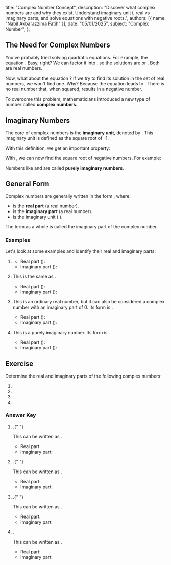   title: "Complex Number Concept",
  description: "Discover what complex numbers are and why they exist. Understand imaginary unit i, real vs imaginary parts, and solve equations with negative roots.",
  authors: [{ name: "Nabil Akbarazzima Fatih" }],
  date: "05/01/2025",
  subject: "Complex Number",
};

## The Need for Complex Numbers

You've probably tried solving quadratic equations. For example, the equation <InlineMath math="x^2 - 1 = 0" />. Easy, right? We can factor it into <InlineMath math="(x-1)(x+1) = 0" />, so the solutions are <InlineMath math="x=1" /> or <InlineMath math="x=-1" />. Both are real numbers.

Now, what about the equation <InlineMath math="x^2 + 1 = 0" />? If we try to find its solution in the set of real numbers, we won't find one. Why? Because the equation leads to <InlineMath math="x^2 = -1" />. There is no real number that, when squared, results in a negative number.

To overcome this problem, mathematicians introduced a new type of number called **complex numbers**.

## Imaginary Numbers

The core of complex numbers is the **imaginary unit**, denoted by <InlineMath math="i" />. This imaginary unit is defined as the square root of -1.

<BlockMath math="i = \sqrt{-1}" />

With this definition, we get an important property:

<BlockMath math="i^2 = -1" />

With <InlineMath math="i" />, we can now find the square root of negative numbers. For example:

<div className="flex flex-col gap-4">
  <BlockMath math="\sqrt{-4} = \sqrt{4 \times (-1)} = \sqrt{4} \times \sqrt{-1} = 2i" />
  <BlockMath math="\sqrt{-9} = \sqrt{9 \times (-1)} = \sqrt{9} \times \sqrt{-1} = 3i" />
</div>

Numbers like <InlineMath math="2i" /> and <InlineMath math="3i" /> are called **purely imaginary numbers**.

## General Form

Complex numbers are generally written in the form <InlineMath math="z = a + bi" />, where:

- <InlineMath math="a" /> is the **real part** (a real number).
- <InlineMath math="b" /> is the **imaginary part** (a real number).
- <InlineMath math="i" /> is the imaginary unit (<InlineMath math="\sqrt{-1}" />
  ).

The term <InlineMath math="bi" /> as a whole is called the imaginary part of the complex number.

### Examples

Let's look at some examples and identify their real and imaginary parts:

1.  **<InlineMath math="2 + 3i" />**

    - Real part (<InlineMath math="a" />): <InlineMath math="2" />
    - Imaginary part (<InlineMath math="b" />): <InlineMath math="3" />

2.  **<InlineMath math="5 - 4i" />**
    This is the same as <InlineMath math="5 + (-4)i" />.

    - Real part (<InlineMath math="a" />): <InlineMath math="5" />
    - Imaginary part (<InlineMath math="b" />): <InlineMath math="-4" />

3.  **<InlineMath math="\sqrt{2}" />**
    This is an ordinary real number, but it can also be considered a complex number with an imaginary part of 0. Its form is <InlineMath math="\sqrt{2} + 0i" />.

    - Real part (<InlineMath math="a" />): <InlineMath math="\sqrt{2}" />
    - Imaginary part (<InlineMath math="b" />): <InlineMath math="0" />

4.  **<InlineMath math="-7i" />**
    This is a purely imaginary number. Its form is <InlineMath math="0 + (-7)i" />.
    - Real part (<InlineMath math="a" />): <InlineMath math="0" />
    - Imaginary part (<InlineMath math="b" />): <InlineMath math="-7" />

## Exercise

Determine the real and imaginary parts of the following complex numbers:

1. <InlineMath math="2 + \sqrt{(-2)^2}" />
2. <InlineMath math="2 + i^2" />
3. <InlineMath math="1 + \sqrt{-9}" />
4. <InlineMath math="1 + 2i" />

### Answer Key

1. <InlineMath math="2 + \sqrt{(-2)^2} = 2 + \sqrt{4} = 2 + 2 = 4" />.{" "}

   This can be written as <InlineMath math="4 + 0i" />.

   - Real part: <InlineMath math="4" />
   - Imaginary part: <InlineMath math="0" />

2. <InlineMath math="2 + i^2 = 2 + (-1) = 1" />.{" "}

   This can be written as <InlineMath math="1 + 0i" />.

   - Real part: <InlineMath math="1" />
   - Imaginary part: <InlineMath math="0" />

3. <InlineMath math="1 + \sqrt{-9} = 1 + \sqrt{9 \times (-1)} = 1 + 3i" />.{" "}

   This can be written as <InlineMath math="1 + 3i" />.

   - Real part: <InlineMath math="1" />
   - Imaginary part: <InlineMath math="3" />

4. <InlineMath math="1 + 2i" />.

   This can be written as <InlineMath math="1 + 2i" />.

   - Real part: <InlineMath math="1" />
   - Imaginary part: <InlineMath math="2" />
